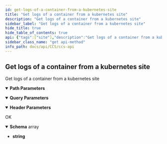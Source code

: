 ```yaml
---
id: get-logs-of-a-container-from-a-kubernetes-site
title: "Get logs of a container from a kubernetes site"
description: "Get logs of a container from a kubernetes site"
sidebar_label: "Get logs of a container from a kubernetes site"
hide_title: true
hide_table_of_contents: true
api: {"tags":["site"],"description":"Get logs of a container from a kubernetes site","parameters":[{"name":"site_id","in":"path","description":"Site ID","required":true,"schema":{"type":"integer"}},{"name":"pod_name","in":"query","description":"Pod name","required":true,"schema":{"type":"string"}},{"name":"container_name","in":"query","description":"Container name","required":true,"schema":{"type":"string"}},{"name":"since_time","in":"query","description":"Show logs after a specific time in ISO 8601 format","schema":{"type":"string"}},{"name":"tail_lines","in":"query","description":"The number of lines from the end of the logs to show","schema":{"type":"integer","format":"int32","default":10000}},{"name":"limit_bytes","in":"query","description":"The number of bytes to read from the server before terminating the log output","schema":{"type":"integer","format":"int32","default":800000}},{"name":"x-api-host","in":"header","description":"Authentication Required Parameters","required":true,"schema":{"type":"string","default":"k8s-D-twcc"}}],"responses":{"200":{"description":"OK","content":{"application/json":{"schema":{"type":"array","items":{"type":"string","example":"Aug 14 06:51:45 localhost dhclient: DHCPACK of 192.168.111.42 from 192.168.111.4"}}}}}},"method":"get","path":"/sites/{site_id}/container/logs/","servers":[{"url":"{apigateway}/api/v3/{ApiHost}/","variables":{"apigateway":{"default":"https://apigateway.twcc.ai"},"ApiHost":{"default":"k8s-D-twcc"}}}],"security":[{"ApiKeyAuth":[]}],"securitySchemes":{"ApiKeyAuth":{"type":"apiKey","in":"header","name":"x-api-key"}},"info":{"version":"2.1.0","title":"CCS API","description":"This is CCS API.\n"},"postman":{"name":"Get logs of a container from a kubernetes site","description":{"content":"Get logs of a container from a kubernetes site","type":"text/plain"},"url":{"path":["sites",":site_id","container","logs",""],"host":["{{baseUrl}}"],"query":[{"disabled":false,"description":{"content":"(Required) Pod name","type":"text/plain"},"key":"pod_name","value":""},{"disabled":false,"description":{"content":"(Required) Container name","type":"text/plain"},"key":"container_name","value":""},{"disabled":false,"description":{"content":"Show logs after a specific time in ISO 8601 format","type":"text/plain"},"key":"since_time","value":""},{"disabled":false,"description":{"content":"The number of lines from the end of the logs to show","type":"text/plain"},"key":"tail_lines","value":""},{"disabled":false,"description":{"content":"The number of bytes to read from the server before terminating the log output","type":"text/plain"},"key":"limit_bytes","value":""}],"variable":[{"disabled":false,"description":{"content":"(Required) Site ID","type":"text/plain"},"type":"any","value":"","key":"site_id"}]},"header":[{"disabled":false,"description":{"content":"(Required) Authentication Required Parameters","type":"text/plain"},"key":"x-api-host","value":""},{"key":"Accept","value":"application/json"}],"method":"GET"}}
sidebar_class_name: "get api-method"
info_path: docs/api/CCS/ccs-api
---
```



## Get logs of a container from a kubernetes site



Get logs of a container from a kubernetes site

<details style={{"marginBottom":"1rem"}} data-collapsed={false} open={true}><summary style={{}}><strong>Path Parameters</strong></summary><div><ul><ParamsItem className={"paramsItem"} param={{"name":"site_id","in":"path","description":"Site ID","required":true,"schema":{"type":"integer"}}}></ParamsItem></ul></div></details><details style={{"marginBottom":"1rem"}} data-collapsed={false} open={true}><summary style={{}}><strong>Query Parameters</strong></summary><div><ul><ParamsItem className={"paramsItem"} param={{"name":"pod_name","in":"query","description":"Pod name","required":true,"schema":{"type":"string"}}}></ParamsItem><ParamsItem className={"paramsItem"} param={{"name":"container_name","in":"query","description":"Container name","required":true,"schema":{"type":"string"}}}></ParamsItem><ParamsItem className={"paramsItem"} param={{"name":"since_time","in":"query","description":"Show logs after a specific time in ISO 8601 format","schema":{"type":"string"}}}></ParamsItem><ParamsItem className={"paramsItem"} param={{"name":"tail_lines","in":"query","description":"The number of lines from the end of the logs to show","schema":{"type":"integer","format":"int32","default":10000}}}></ParamsItem><ParamsItem className={"paramsItem"} param={{"name":"limit_bytes","in":"query","description":"The number of bytes to read from the server before terminating the log output","schema":{"type":"integer","format":"int32","default":800000}}}></ParamsItem></ul></div></details><details style={{"marginBottom":"1rem"}} data-collapsed={false} open={true}><summary style={{}}><strong>Header Parameters</strong></summary><div><ul><ParamsItem className={"paramsItem"} param={{"name":"x-api-host","in":"header","description":"Authentication Required Parameters","required":true,"schema":{"type":"string","default":"k8s-D-twcc"}}}></ParamsItem></ul></div></details><div><ApiTabs><TabItem label={"200"} value={"200"}><div>

OK

</div><div><MimeTabs schemaType={"response"}><TabItem label={"application/json"} value={"application/json"}><SchemaTabs><TabItem label={"Schema"} value={"Schema"}><details style={{}} data-collapsed={false} open={true}><summary style={{"textAlign":"left"}}><strong>Schema</strong><span style={{"opacity":"0.6"}}> array</span></summary><div style={{"textAlign":"left","marginLeft":"1rem"}}></div><ul style={{"marginLeft":"1rem"}}><li><div><strong>string</strong></div></li></ul></details></TabItem><TabItem label={"Example (from schema)"} value={"Example (from schema)"}><ResponseSamples responseExample={"[\n  \"Aug 14 06:51:45 localhost dhclient: DHCPACK of 192.168.111.42 from 192.168.111.4\"\n]"} language={"json"}></ResponseSamples></TabItem></SchemaTabs></TabItem></MimeTabs></div></TabItem></ApiTabs></div>
      